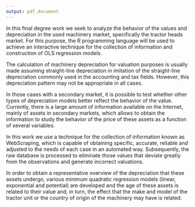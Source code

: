 ```yaml
---
output: pdf_document
---
```


In this final degree work we seek to analyze the behavior of the values and depreciation in the used machinery market, specifically the tractor heads market. For this purpose, the R programming language will be used to achieve an interactive technique for the collection of information and construction of OLS regression models.

The calculation of machinery depreciation for valuation purposes is usually made assuming straight-line depreciation in imitation of the straight-line depreciation commonly used in the accounting and tax fields. However, this depreciation pattern may not be appropriate in all cases.

In those cases with a secondary market, it is possible to test whether other types of depreciation models better reflect the behavior of the value. Currently, there is a large amount of information available on the Internet, mainly of assets in secondary markets, which allows to obtain the information to study the behavior of the price of these assets as a function of several variables.

In this work we use a technique for the collection of information known as WebScraping, which is capable of obtaining specific, accurate, reliable and adjusted to the needs of each case in an automated way. Subsequently, the raw database is processed to eliminate those values that deviate greatly from the observations and generate incorrect valuations.

In order to obtain a representative overview of the depreciation that these assets undergo, various minimum quadratic regression models (linear, exponential and potential) are developed and the age of these assets is related to their value and, in turn, the effect that the make and model of the tractor unit or the country of origin of the machinery may have is related.
